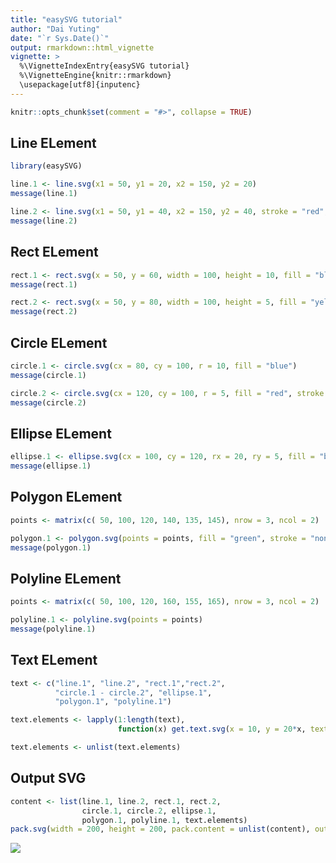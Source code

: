 ```yaml
---
title: "easySVG tutorial"
author: "Dai Yuting"
date: "`r Sys.Date()`"
output: rmarkdown::html_vignette
vignette: >
  %\VignetteIndexEntry{easySVG tutorial}
  %\VignetteEngine{knitr::rmarkdown}
  \usepackage[utf8]{inputenc}
---
```


```r
knitr::opts_chunk$set(comment = "#>", collapse = TRUE)
```

## Line ELement

``` r
library(easySVG)

line.1 <- line.svg(x1 = 50, y1 = 20, x2 = 150, y2 = 20)
message(line.1)

line.2 <- line.svg(x1 = 50, y1 = 40, x2 = 150, y2 = 40, stroke = "red", stroke.width = 3)
message(line.2)
```

## Rect ELement

``` r
rect.1 <- rect.svg(x = 50, y = 60, width = 100, height = 10, fill = "blue")
message(rect.1)

rect.2 <- rect.svg(x = 50, y = 80, width = 100, height = 5, fill = "yellow", stroke = "none")
message(rect.2)
```

## Circle ELement

``` r
circle.1 <- circle.svg(cx = 80, cy = 100, r = 10, fill = "blue")
message(circle.1)

circle.2 <- circle.svg(cx = 120, cy = 100, r = 5, fill = "red", stroke = "none")
message(circle.2)
```

## Ellipse ELement

``` r
ellipse.1 <- ellipse.svg(cx = 100, cy = 120, rx = 20, ry = 5, fill = "blue")
message(ellipse.1)
```

## Polygon ELement

``` r
points <- matrix(c( 50, 100, 120, 140, 135, 145), nrow = 3, ncol = 2)

polygon.1 <- polygon.svg(points = points, fill = "green", stroke = "none")
message(polygon.1)
```

## Polyline ELement

``` r
points <- matrix(c( 50, 100, 120, 160, 155, 165), nrow = 3, ncol = 2)

polyline.1 <- polyline.svg(points = points)
message(polyline.1)
```

## Text ELement

``` r
text <- c("line.1", "line.2", "rect.1","rect.2",
          "circle.1 - circle.2", "ellipse.1",
          "polygon.1", "polyline.1")

text.elements <- lapply(1:length(text), 
                        function(x) get.text.svg(x = 10, y = 20*x, text.content = text[x], font.size = 6))

text.elements <- unlist(text.elements)
```


## Output SVG

``` r
content <- list(line.1, line.2, rect.1, rect.2,
                circle.1, circle.2, ellipse.1,
                polygon.1, polyline.1, text.elements)
pack.svg(width = 200, height = 200, pack.content = unlist(content), output.svg.name = "eleSVG.svg")
```

![](eleSVG.svg)








